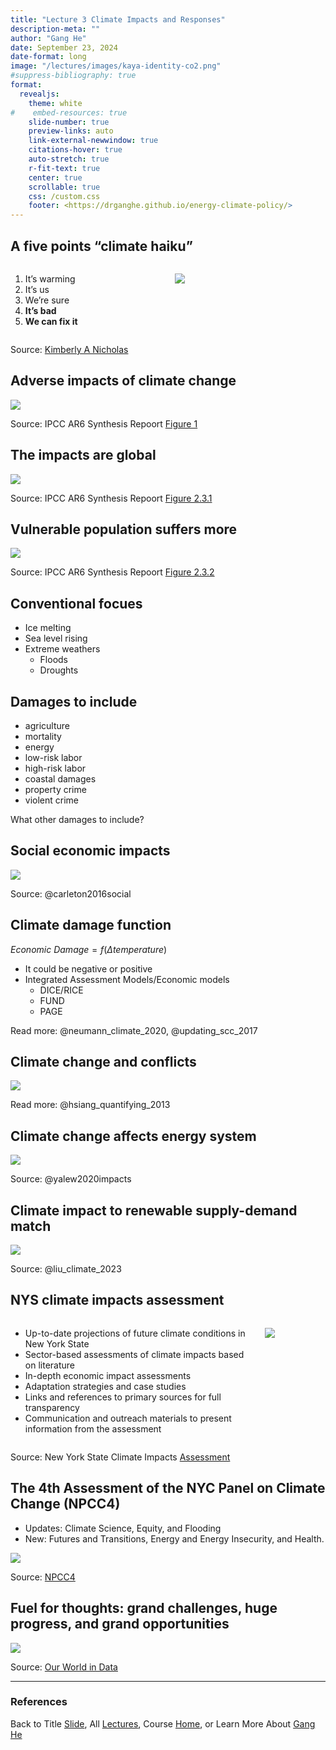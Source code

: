 ```yaml
---
title: "Lecture 3 Climate Impacts and Responses"
description-meta: ""
author: "Gang He"
date: September 23, 2024
date-format: long
image: "/lectures/images/kaya-identity-co2.png"
#suppress-bibliography: true
format:
  revealjs:
    theme: white
#    embed-resources: true
    slide-number: true
    preview-links: auto
    link-external-newwindow: true
    citations-hover: true
    auto-stretch: true
    r-fit-text: true
    center: true
    scrollable: true
    css: /custom.css
    footer: <https://drganghe.github.io/energy-climate-policy/>
---
```


## A five points "climate haiku"

::: columns
::: {.column width="50%"}
1.  It's warming
2.  It's us
3.  We're sure
4.  **It's bad**
5.  **We can fix it**
:::

::: {.column width="50%"}
![](/lectures/images/1/climate-curriculum.png){fig-align="center"}
:::
:::

::: footer
Source: [Kimberly A Nicholas](https://www.kimnicholas.com/climate-change-curriculum.html)
:::


## Adverse impacts of climate change 

![](/lectures/images/adverse-impact-climate-change.png){fig-align="center"}

::: footer
Source: IPCC AR6 Synthesis Repoort [Figure 1](https://www.ipcc.ch/report/ar6/syr/figures/summary-for-policymakers/figure-spm-1)
:::


## The impacts are global 

![](/lectures/images/IPCC_AR6_SYR_Figure_2_3_1.png){fig-align="center"}

::: footer
Source: IPCC AR6 Synthesis Repoort [Figure 2.3.1](https://www.ipcc.ch/report/ar6/syr/figures/summary-for-policymakers/figure-spm-1)
:::


## Vulnerable population suffers more 

![](/lectures/images/IPCC_AR6_SYR_Figure_2_3_2.png){fig-align="center"}

::: footer
Source: IPCC AR6 Synthesis Repoort [Figure 2.3.2](https://www.ipcc.ch/report/ar6/syr/figures/summary-for-policymakers/figure-spm-1)
:::


## Conventional focues

- Ice melting
- Sea level rising
- Extreme weathers
  - Floods
  - Droughts


## Damages to include{.smaller}

- agriculture 
- mortality 
- energy 
- low-risk labor 
- high-risk labor 
- coastal damages 
- property crime 
- violent crime 

What other damages to include?


## Social economic impacts

![](/lectures/images/social-economic-impacts.png){fig-align="center"}

::: footer
Source: @carleton2016social
:::


## Climate damage function

$Economic\ Damage=f(\Delta temperature)$

- It could be negative or positive
- Integrated Assessment Models/Economic models
  - DICE/RICE
  - FUND
  - PAGE

::: footer
Read more: @neumann_climate_2020, @updating_scc_2017
:::  


## Climate change and conflicts

![](/lectures/images/climate-and-conflict.jpeg){fig-align="center"}

::: footer
Read more: @hsiang_quantifying_2013
::: 


## Climate change affects energy system

![](/lectures/images/climate-impact-on-energy.webp){fig-align="center"}

::: footer
Source: @yalew2020impacts
:::


## Climate impact to renewable supply-demand match

![](/lectures/images/climate-change-solar-wind-sdm.png){fig-align="center"}

::: footer
Source: @liu_climate_2023
:::



## NYS climate impacts assessment{.smaller}

::: columns
::: {.column width="80%"}
- Up-to-date projections of future climate conditions in New York State 
- Sector-based assessments of climate impacts based on literature 
- In-depth economic impact assessments 
- Adaptation strategies and case studies 
- Links and references to primary sources for full transparency 
- Communication and outreach materials to present information from the assessment
:::

::: {.column width="20%"}
![](/lectures/images/nys-climate-impact-report.png){fig-align="center"}
:::
:::

::: footer
Source: New York State Climate Impacts [Assessment](https://nysclimateimpacts.org/explore-the-assessment/)
:::


## The 4th Assessment of the NYC Panel on Climate Change (NPCC4)

- Updates: Climate Science, Equity, and Flooding 
- New: Futures and Transitions, Energy and Energy Insecurity, and Health.

![](/lectures/images/NPCC4_organization.jpg){fig-align="center"}


::: footer
Source: [NPCC4](https://climateassessment.nyc/assessments/)
:::


## Fuel for thoughts: grand challenges, huge progress, and grand opportunities

![](/lectures/images/Two-centuries-World-as-100-people.png){fig-align="center"}

::: footer
Source: [Our World in Data](https://ourworldindata.org/a-history-of-global-living-conditions)
:::

---
### References

::: {#refs}
:::

::: footer
Back to Title [Slide](https://drganghe.github.io/energy-climate-policy/lectures/lecture3.html#title-slide), All [Lectures](https://drganghe.github.io/energy-climate-policy/lectures.html), Course [Home](https://drganghe.github.io/energy-climate-policy/), or Learn More About [Gang He](https://drganghe.github.io)
:::